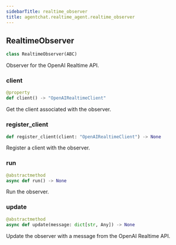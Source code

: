 ```yaml
---
sidebarTitle: realtime_observer
title: agentchat.realtime_agent.realtime_observer
---
```


## RealtimeObserver

```python
class RealtimeObserver(ABC)
```

Observer for the OpenAI Realtime API.

### client

```python
@property
def client() -> "OpenAIRealtimeClient"
```

Get the client associated with the observer.

### register\_client

```python
def register_client(client: "OpenAIRealtimeClient") -> None
```

Register a client with the observer.

### run

```python
@abstractmethod
async def run() -> None
```

Run the observer.

### update

```python
@abstractmethod
async def update(message: dict[str, Any]) -> None
```

Update the observer with a message from the OpenAI Realtime API.

